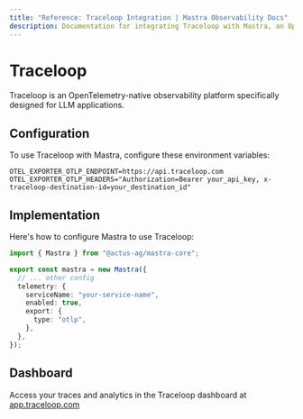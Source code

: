 ```yaml
---
title: "Reference: Traceloop Integration | Mastra Observability Docs"
description: Documentation for integrating Traceloop with Mastra, an OpenTelemetry-native observability platform for LLM applications.
---
```


# Traceloop

Traceloop is an OpenTelemetry-native observability platform specifically designed for LLM applications.

## Configuration

To use Traceloop with Mastra, configure these environment variables:

```env
OTEL_EXPORTER_OTLP_ENDPOINT=https://api.traceloop.com
OTEL_EXPORTER_OTLP_HEADERS="Authorization=Bearer your_api_key, x-traceloop-destination-id=your_destination_id"
```

## Implementation

Here's how to configure Mastra to use Traceloop:

```typescript
import { Mastra } from "@actus-ag/mastra-core";

export const mastra = new Mastra({
  // ... other config
  telemetry: {
    serviceName: "your-service-name",
    enabled: true,
    export: {
      type: "otlp",
    },
  },
});
```

## Dashboard

Access your traces and analytics in the Traceloop dashboard at [app.traceloop.com](https://app.traceloop.com)
